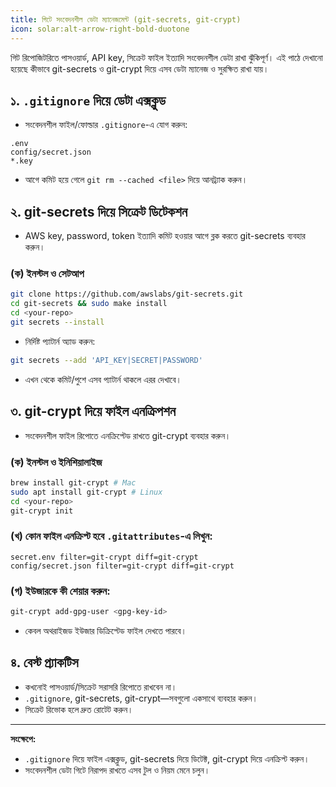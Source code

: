 ```yaml
---
title: গিটে সংবেদনশীল ডেটা ম্যানেজমেন্ট (git-secrets, git-crypt)
icon: solar:alt-arrow-right-bold-duotone
---
```


গিট রিপোজিটরিতে পাসওয়ার্ড, API key, সিক্রেট ফাইল ইত্যাদি সংবেদনশীল ডেটা রাখা ঝুঁকিপূর্ণ। এই পাঠে দেখানো হয়েছে কীভাবে git-secrets ও git-crypt দিয়ে এসব ডেটা ম্যানেজ ও সুরক্ষিত রাখা যায়।

## ১. `.gitignore` দিয়ে ডেটা এক্সক্লুড
- সংবেদনশীল ফাইল/ফোল্ডার `.gitignore`-এ যোগ করুন:

```
.env
config/secret.json
*.key
```

- আগে কমিট হয়ে গেলে `git rm --cached <file>` দিয়ে আনট্র্যাক করুন।

## ২. git-secrets দিয়ে সিক্রেট ডিটেকশন
- AWS key, password, token ইত্যাদি কমিট হওয়ার আগে ব্লক করতে git-secrets ব্যবহার করুন।

### (ক) ইনস্টল ও সেটআপ

```sh
git clone https://github.com/awslabs/git-secrets.git
cd git-secrets && sudo make install
cd <your-repo>
git secrets --install
```

- নির্দিষ্ট প্যাটার্ন অ্যাড করুন:

```sh
git secrets --add 'API_KEY|SECRET|PASSWORD'
```

- এখন থেকে কমিট/পুশে এসব প্যাটার্ন থাকলে এরর দেখাবে।

## ৩. git-crypt দিয়ে ফাইল এনক্রিপশন
- সংবেদনশীল ফাইল রিপোতে এনক্রিপ্টেড রাখতে git-crypt ব্যবহার করুন।

### (ক) ইনস্টল ও ইনিশিয়ালাইজ

```sh
brew install git-crypt # Mac
sudo apt install git-crypt # Linux
cd <your-repo>
git-crypt init
```

### (খ) কোন ফাইল এনক্রিপ্ট হবে `.gitattributes`-এ লিখুন:

```
secret.env filter=git-crypt diff=git-crypt
config/secret.json filter=git-crypt diff=git-crypt
```

### (গ) ইউজারকে কী শেয়ার করুন:

```sh
git-crypt add-gpg-user <gpg-key-id>
```

- কেবল অথরাইজড ইউজার ডিক্রিপ্টেড ফাইল দেখতে পারবে।

## ৪. বেস্ট প্র্যাকটিস
- কখনোই পাসওয়ার্ড/সিক্রেট সরাসরি রিপোতে রাখবেন না।
- `.gitignore`, git-secrets, git-crypt—সবগুলো একসাথে ব্যবহার করুন।
- সিক্রেট রিভোক হলে দ্রুত রোটেট করুন।

---

**সংক্ষেপে:**
- `.gitignore` দিয়ে ফাইল এক্সক্লুড, git-secrets দিয়ে ডিটেক্ট, git-crypt দিয়ে এনক্রিপ্ট করুন।
- সংবেদনশীল ডেটা গিটে নিরাপদ রাখতে এসব টুল ও নিয়ম মেনে চলুন।
